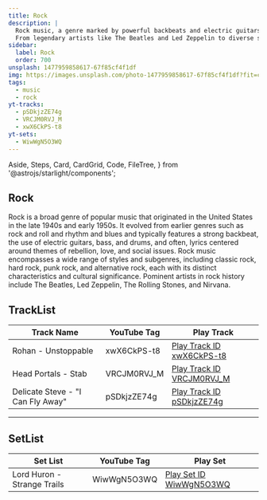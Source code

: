 ```yaml
---
title: Rock
description: |
  Rock music, a genre marked by powerful backbeats and electric guitars, has shaped popular music since the 1950s.
  From legendary artists like The Beatles and Led Zeppelin to diverse subgenres like punk, hard rock, and alternative, Rock continues to influence and inspire.
sidebar:
  label: Rock
  order: 700
unsplash: 1477959858617-67f85cf4f1df
img: https://images.unsplash.com/photo-1477959858617-67f85cf4f1df?fit=crop&w=1400&h=700&q=75
tags:
  - music
  - rock
yt-tracks:
  - pSDkjzZE74g
  - VRCJM0RVJ_M
  - xwX6CkPS-t8
yt-sets:
  - WiwWgN5O3WQ
---
```


  Aside,
  Steps,
  Card,
  CardGrid,
  Code,
  FileTree,
} from '@astrojs/starlight/components';


## Rock

Rock is a broad genre of popular music that originated in the United States in the late 1940s and early 1950s.
It evolved from earlier genres such as rock and roll and rhythm and blues and typically features a strong backbeat, the use of electric guitars, bass, and drums, and often, lyrics centered around themes of rebellion, love, and social issues. Rock music encompasses a wide range of styles and subgenres, including classic rock, hard rock, punk rock, and alternative rock, each with its distinct characteristics and cultural significance.
Pominent artists in rock history include The Beatles, Led Zeppelin, The Rolling Stones, and Nirvana.

<Adsense />

## TrackList

| Track Name                        | YouTube Tag | Play Track                                                          |
| --------------------------------- | ----------- | ------------------------------------------------------------------- |
| Rohan - Unstoppable | xwX6CkPS-t8 | [Play Track ID xwX6CkPS-t8](https://kbve.com/music/?yt=xwX6CkPS-t8) |
| Head Portals - Stab | VRCJM0RVJ_M | [Play Track ID VRCJM0RVJ_M](https://kbve.com/music/?yt=VRCJM0RVJ_M) |
| Delicate Steve - "I Can Fly Away" | pSDkjzZE74g | [Play Track ID pSDkjzZE74g](https://kbve.com/music/?yt=pSDkjzZE74g) |

---

## SetList

| Set List                    | YouTube Tag | Play Set                                                          |
| --------------------------- | ----------- | ----------------------------------------------------------------- |
| Lord Huron - Strange Trails | WiwWgN5O3WQ | [Play Set ID WiwWgN5O3WQ](https://kbve.com/music/?yt=WiwWgN5O3WQ) |


<Adsense />

<Giscus />

